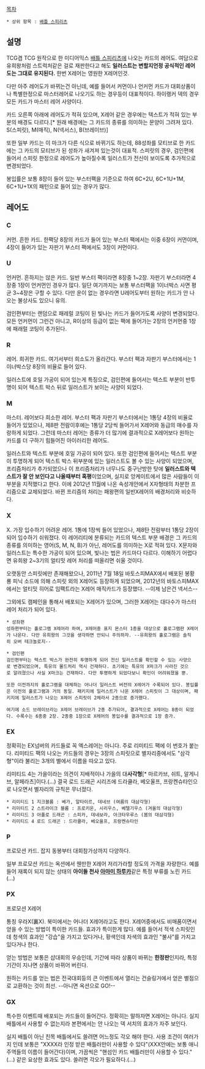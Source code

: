 [[목차]]
 * 상위 항목 : [[배틀 스피리츠]]
== 설명 ==
TCG겸 TCG 원작으로 한 미디어믹스 [[배틀 스피리츠]]에 나오는 카드의 레어도. 여담으로 유희왕처럼 스트럭처같은 걸로 재판한다고 해도 '''일러스트는 변할지언정 공식적인 레어도는 그대로 유지된다.''' 한번 X레어는 영원한 X레어인것.

다만 아주 레어도가 바뀌는건 아닌데, 예를 들어서 커먼이나 언커먼 카드가 대회상품이나 특별한정으로 마스터레어로 나오기도 하는 경우등이 대표적이다. 하이랭커 덱의 경우 모든 카드가 마스터 레어 사양이다.

카드 오른쪽 아래에 레어도가 적혀 있으며, X레어 같은 경우에는 텍스트가 적혀 있는 부분의 배경도 다르다.[* 원래 배경에는 그 카드의 종류를 의미하는 문양이 그려져 있다. S(스피릿), M(매직), N(넥서스), B(브레이브)] 

또한 일부 카드는 이 마크가 다른 식으로 바뀌기도 하는데, 88성좌를 모티브로 한 카드에는 그 카드의 모티브가 된 성좌가 새겨져 있는것이 대표적. 스피릿의 경우, 검인편에 들어서 스피릿 한정으로 레어도가 높아질수록 일러스트가 전신이 보이도록 추가적으로 변경되었다.

봉입률은 보통 8장이 들어 있는 부스터팩을 기준으로 하여 6C+2U, 6C+1U+1M, 6C+1U+1X의 패턴으로 들어 있는 경우가 많다.

== 레어도 ==
=== C ===
커먼. 흔한 카드. 한팩당 8장의 카드가 들어 있는 부스터 팩에서는 이중 6장이 커먼이며, 4장이 들어가 있는 자판기 부스터 팩에서도 3장이 커먼이다.

=== U ===
언커먼. 흔하지는 않은 카드. 일반 부스터 팩이라면 8장중 1~2장. 자판기 부스터라면 4장중 1장이 언커먼인 경우가 많다. 일단 여기까지는 보통 부스터팩을 1이너박스 사면 평균 3~4장은 구할 수 있다. 다만 운이 없는 경우라면 U레어도부터 원하는 카드가 안 나오는 불상사도 있으니 유의.

검인편부터는 랜덤으로 패레럴 코팅이 된 빛나는 카드가 들어가도록 사양이 변경되었다. 모든 언커먼이 그런건 아니고, R이상의 등급이 없는 팩에 들어가는 2장의 언커먼중 1장에 패래럴 코팅이 추가된다.

=== R ===
레어. 희귀한 카드. 여기서부터 희소도가 올라간다. 부스터 팩과 자판기 부스터에서는 1이너박스당 8장의 비율로 들어 있다. 

일러스트에 호일 가공이 되어 있는게 특징으로, 검인편에 들어서는 텍스트 부분이 반투명이 되어 텍스트 박스 뒤로 일러스트가 보이는 사양이 되었다.

=== M ===
마스터. 레어보다 희소한 레어. 부스터 팩과 자판기 부스터에서는 1통당 4장의 비율로 들어가 있었으나, 제8판 전람이후에는 1통당 2당씩 들어가서 X레어와 동급의 매수를 자랑하게 되었다. 그런데 마스터 레어는 종류가 더 많기에 결과적으로 X레어보다 원하는 카드를 더 구하기 힘들어진 아이러리한 레어도. 

일러스트와 텍스트 부분에 호일 가공이 되어 있다. 또한 검인편에 들어서는 텍스트 부분이 투명하게 되어 텍스트 박스 뒤부분에 있는 일러스트도 볼 수 있는 사양이 되었으며, 프리즘처리가 추가되었으나 이 프리즘처리가 너무나도 중구난방한 탓에 '''일러스트와 텍스트가 잘 안 보인다고 나올때부터 혹평'''이었으며, 실지로 앙케이트에서 많은 사람들이 이 부분을 지적했다고 한다. 이에 2012년 11월에 나온 속성개안에서 X자형태의 차분한 프리즘으로 교체되었다. 바뀐 프리즘의 처리는 패왕편의 일반X레어의 배경처리와 비슷하다.

=== X ===
X. 가장 입수하기 어려운 레어. 1통에 1장씩 들어 있었으나, 제8탄 전람부터 1통당 2장이 되어 입수하기 쉬워졌다. 이 레어리티에 분류되는 카드의 텍스트 부분 배경은 그 카드의 종류를 의미하는 영어(S, M, N, B)가 아닌, 레어도를 의미하는 X로 적혀 있다. X문자와 일러스트는 특수한 가공이 되어 있으며, 빛나는 법은 카드마다 다르다. 이해하기 어렵다면 유희왕 2~3기의 얼티밋 레어 처리를 떠올리면 쉬울 것이다.

오랫동안 스피릿에만 존재해왔으나, 2011년 7월 18일 바토스피MAX에서 배포된 봉황룡 피닉 소드에 의해 스피릿 외의 X레어도 등장하게 되었으며, 2012년의 바토스피MAX에서는 얼티밋 히어로 임팩트라는 X레어 매직카드가 등장했다. --이제 남은건 넥서스--

그외에도 캠페인을 통해서 배포되는 X레어가 있으며, 그러한 X레어는 대다수가 마스터레어 처리가 되어 있다.

 * 성좌편
 성좌편부터는 홀로그램 X레어라 하여, X레어중 표지 몬스터 1종을 대상으로 홀로그램판 X레어가 나온다. 다만 유희왕의 그것을 생각하면 안되니 주의하자. --유희왕의 홀로그램은 솔직히 오버 테크놀로지-- 

 * 검인편
 검인편부터는 텍스트 박스가 완전히 투명하게 되어 전신 일러스트를 확인할 수 있는 사양으로 변경되었으며, 특유의 몰드처리 역시 건재하다. 초기에는 특유의 X마크가 사라진 것으로 알려졌으나 사실 X마크는 건재하다. 다만 투명하게 되었다보니 확인이 어려워졌을 뿐.

 또한 이전까지의 홀로그램을 대체하는 어나더 일러스트 버전의 X레어가 수록되어 있다. 봉입률은 이전의 홀로그램과 거의 동일. 패키지에 일러스트가 나온 X레어 스피릿이 그 대상이며, 패키지에 일러스트가 나오는 X레어 스피릿이 2체라서 2종으로 증가했다.

 여기에 소드 브레이브라는 X레어 브레이브가 2종 추가되어, 결과적으로 X레어는 8종이 되었다. 수록수는 6종중 2장. 2종중 1장으로 X레어의 봉입수를 결과적으로 1장 증가.

=== EX ===
정확히는 EX넘버의 카드들로 꼭 엑스레어는 아니다. 주로 리미티드 팩에 이 번호가 붙는다. 리미티드 팩의 나오는 카드들의 경우는 3장의 스피릿으로 별자리중에서도 "삼각형"이라 불리는 3개의 별에서 이름을 따오고 있다. 

리미티드 4는 가을이라는 의견이 지배적이나 가을의 대'''사각형'''[* 마르카브, 쉬트, 알게니브, 알페라츠]이다.(…) 결국 로드 드래곤 시리즈에 드라큘라, 베오울프, 프랑켄슈타인으로 나오면서 별자리의 규칙은 무너졌다.

 * 리미티드 1 지크블룸 : 베가, 알타이르, 데네브 (여름의 대삼각형)
 * 리미티드 2 스트라이크 블룸 : 프로키온, 시리우스, 베텔기우스 (겨울의 대삼각형)
 * 리미티드 3 아폴로 드래곤 : 스피카, 데네보라, 아크타우루스 (봄의 대삼각형)
 * 리미티드 4 로드 드래곤 : 드라큘라, 베오울프, 프랑켄슈타인

=== P ===
프로모션 카드. 잡지 동봉부터 대회참가상까지 다양하다. 

일부 프로모션 카드는 옥션에서 웬만한 X레어 저리가라할 정도의 가격을 자랑한다. 예를 들어 재록이 되지 않는 상태의 '''아이돌 천사 [[아마미 하루카]]'''같은 특정 부류를 노린 카드(…)

=== PX ===
프로모션 X레어

통칭 우라X(裏X). 북미에서는 어나더 X레어라고도 한다. X레어중에서도 비매품이면서 얻을 수 있는 방법이 특이한 카드들. 효과가 특이한게 많다. 예를 들어서 적색 스피릿인데 청색의 효과인 "강습"을 가지고 있다거나, 황색인데 자색의 효과인 "불사"를 가지고 있다거나 한다.

얻는 방법은 보통은 샵대회의 우승인데, 기간에 따라 상품이 바뀌는 '''한정판'''인지라, 특정 기간이 지나면 상품이 바뀌어 버린다.

원하는 카드를 얻는 법은 전국대회등의 큰 이벤트에서 열리는 건슬링거에서 얻은 별점으로 교환하는 것이 최선. --아니면 옥션으로 GO!--

=== GX ===
특수한 이벤트때 배포되는 카드들이 들어간다. 정확히는 말하자면 X레어는 아니다. 실지 배틀에서 사용할 수 없는지라 본편에서는 안 나오는 덱 서치의 효과가 자주 보인다.

실지 배틀이 아닌 친목 배틀에서도 쓸려면 어느정도 각오 해야 한다. 사용 조건이 여러가지 인데 보통은 "XXXX라 인정 받은 배틀러만이 사용할 수 있다"(XXX안에는 보통 애니 주역들의 이름이 들어간다)이며, 가끔씩은 "핸섬인 카드 배틀러만이 사용할 수 있다."(…) 같은 요상한 효과도 있다. 쓸려면 각오가 필요하다.(…)
